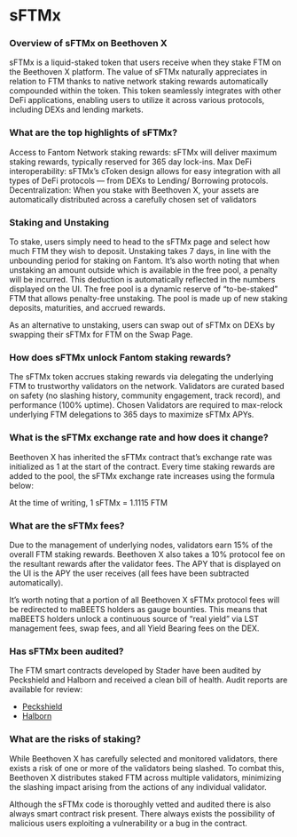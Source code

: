 # sFTMx

### Overview of sFTMx on Beethoven X

sFTMx is a liquid-staked token that users receive when they stake FTM on the Beethoven X platform. The value of sFTMx naturally appreciates in relation to FTM thanks to native network staking rewards automatically compounded within the token. This token seamlessly integrates with other DeFi applications, enabling users to utilize it across various protocols, including DEXs and lending markets.

### What are the top highlights of sFTMx?

Access to Fantom Network staking rewards: sFTMx will deliver maximum staking rewards, typically reserved for 365 day lock-ins.
Max DeFi interoperability: sFTMx’s cToken design allows for easy integration with all types of DeFi protocols — from DEXs to Lending/ Borrowing protocols.
Decentralization: When you stake with Beethoven X, your assets are automatically distributed across a carefully chosen set of validators

### Staking and Unstaking

To stake, users simply need to head to the sFTMx page and select how much FTM they wish to deposit. Unstaking takes 7 days, in line with the unbounding period for staking on Fantom. It’s also worth noting that when unstaking an amount outside which is available in the free pool, a penalty will be incurred. This deduction is automatically reflected in the numbers displayed on the UI. The free pool is a dynamic reserve of “to-be-staked” FTM that allows penalty-free unstaking. The pool is made up of new staking deposits, maturities, and accrued rewards.

As an alternative to unstaking, users can swap out of sFTMx on DEXs by swapping their sFTMx for FTM on the Swap Page.

### How does sFTMx unlock Fantom staking rewards?

The sFTMx token accrues staking rewards via delegating the underlying FTM to trustworthy validators on the network. Validators are curated based on safety (no slashing history, community engagement, track record), and performance (100% uptime). Chosen Validators are required to max-relock underlying FTM delegations to 365 days to maximize sFTMx APYs.

### What is the sFTMx exchange rate and how does it change?

Beethoven X has inherited the sFTMx contract that’s exchange rate was initialized as 1 at the start of the contract. Every time staking rewards are added to the pool, the sFTMx exchange rate increases using the formula below:

At the time of writing, 1 sFTMx = 1.1115 FTM

### What are the sFTMx fees?

Due to the management of underlying nodes, validators earn 15% of the overall FTM staking rewards. Beethoven X also takes a 10% protocol fee on the resultant rewards after the validator fees. The APY that is displayed on the UI is the APY the user receives (all fees have been subtracted automatically).

It’s worth noting that a portion of all Beethoven X sFTMx protocol fees will be redirected to maBEETS holders as gauge bounties. This means that maBEETS holders unlock a continuous source of “real yield” via LST management fees, swap fees, and all Yield Bearing fees on the DEX.

### Has sFTMx been audited?

The FTM smart contracts developed by Stader have been audited by Peckshield and Halborn and received a clean bill of health. Audit reports are available for review:

-   [Peckshield](https://staderlabs.com/docs/fantom/StaderLabs%20Fantom%20Smart%20Contract%20audit%20report%20by%20PeckShield.pdf)
-   [Halborn](https://staderlabs.com/docs/fantom/StaderLabs%20sFTMx%20Smart%20Contract%20Audit%20Report%20by%20Halborn.pdf)

### What are the risks of staking?

While Beethoven X has carefully selected and monitored validators, there exists a risk of one or more of the validators being slashed. To combat this, Beethoven X distributes staked FTM across multiple validators, minimizing the slashing impact arising from the actions of any individual validator.

Although the sFTMx code is thoroughly vetted and audited there is also always smart contract risk present. There always exists the possibility of malicious users exploiting a vulnerability or a bug in the contract.
